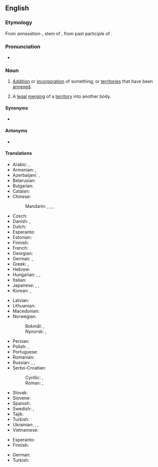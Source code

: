 ==English==
{{wikipedia}}

===Etymology===
From {{der|en|ML.|-}} ''annexation-'', stem of {{m|la|annexatio||action of annexing}}, from past participle of {{m|la|annecto|}}.

===Pronunciation===
* {{audio|en|LL-Q1860 (eng)-Vininn126-annexation.wav|Audio (US)}}

===Noun===
{{en-noun|~}}

# [[addition|Addition]] or [[incorporation]] of something, or [[territories]] that have been [[annexed]].
# {{lb|en|legal}} A [[legal]] [[merging]] of a [[territory]] into another body.

====Synonyms====
* {{l|en|annexion}} {{qualifier|obsolete}}

====Antonyms====
* {{l|en|separation}}

====Translations====
{{trans-top|addition or incorporation of something}}
* Arabic: {{t+|ar|ضَمّ|m}}, {{t|ar|إِلْحَاق|m}}
* Armenian: {{t+|hy|անեքսիա}}, {{t+|hy|բռնակցում}}
* Azerbaijani: {{t|az|anneksiya}}, {{t|az|ilhaq}}
* Belarusian: {{t|be|анэ́ксія|f}}
* Bulgarian: {{t+|bg|ане́ксия|f}}
* Catalan: {{t+|ca|annexió|f}}
* Chinese:
*: Mandarin: {{t+|cmn|併吞}}, {{t+|cmn|并吞|tr=bìngtūn}}, {{t+|cmn|合併}}, {{t+|cmn|合并|tr=hébìng}}
* Czech: {{t+|cs|anexe|f}}
* Danish: {{t|da|annektion|c}}, {{t|da|annektering|c}}
* Dutch: {{t+|nl|annexatie|f}}
* Esperanto: {{t|eo|anekso}}
* Estonian: {{t|et|anneksioon}}
* Finnish: {{t+|fi|liittäminen}}
* French: {{t+|fr|annexion|f}}
* Georgian: {{t|ka|ანექსია}}
* German: {{t+|de|Annexion|f}}, {{t+|de|Anschluss|m}}
* Greek: {{t+|el|προσάρτηση|f}}, {{t+|el|προσθήκη}}
* Hebrew: {{t|he|סיפוח|tr=sipúakh|alt=סיפוח / סִפּוּחַ}}
* Hungarian: {{t|hu|hozzácsatolás|s}}, {{t|hu|annexió}}, {{t|hu|annektálás}}
* Italian: {{t+|it|annessione|f}}
* Japanese: {{t+|ja|編入|tr=へんにゅう, hennyū}}, {{t+|ja|併合|tr=へいごう, heigō}}, {{t+|ja|付加|tr=ふか, fuka}}
* Korean: {{t+|ko|병합(倂合)}}, {{t+|ko|합병(合倂)}}
{{trans-mid}}
* Latvian: {{t|lv|aneksija|f}}
* Lithuanian: {{t+|lt|aneksija|f}}
* Macedonian: {{t|mk|анексија|f}}
* Norwegian:
*: Bokmål: {{t|nb|anneksjon|m}}, {{t|nb|annektering|m|f}}
*: Nynorsk: {{t|nn|anneksjon|m}}, {{t|nn|annektering|f}}
* Persian: {{t+|fa|الحاق|tr=elhâq}}
* Polish: {{t+|pl|aneksja|f}}, {{t+|pl|zabór|m}}
* Portuguese: {{t+|pt|anexação|f}}
* Romanian: {{t+|ro|anexare|f}}
* Russian: {{t+|ru|анне́ксия|f|tr=annɛ́ksija}}, {{t+|ru|присоедине́ние|n}}, {{t+|ru|а́ншлю́с|m}}
* Serbo-Croatian:
*: Cyrillic: {{t|sh|анѐксија|f}}, {{t|sh|анексирање|n}}
*: Roman: {{t+|sh|anèksija|f}}, {{t|sh|aneksiranje|n}}
* Slovak: {{t|sk|anexia|f}}
* Slovene: {{t|sl|aneksija|f}}
* Spanish: {{t+|es|anexión|f}}
* Swedish: {{t+|sv|annektering}}, {{t+|sv|annexion|c}}
* Tajik: {{t|tg|илҳоқ}}
* Turkish: {{t+|tr|ilhak}}
* Ukrainian: {{t+|uk|ане́ксія|f}}, {{t|uk|приє́днання|n}}, {{t|uk|а́ншлю́с|m}}
* Vietnamese: {{t|vi|phụ vào|alt=sự phụ vào}}
{{trans-bottom}}

{{trans-top|legal merging of territory}}
* Esperanto: {{t|eo|anekso}}
* Finnish: {{t+|fi|liittäminen}}
{{trans-mid}}
* German: {{t+|de|Annexion|f}}
* Turkish: {{t+|tr|ilhak}}
{{trans-bottom}}